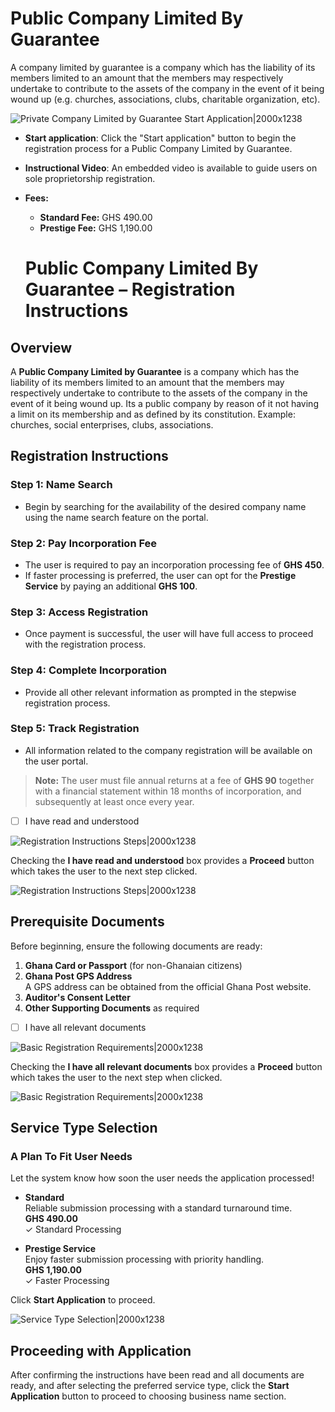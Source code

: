 # Public Company Limited By Guarantee

A company limited by guarantee is a company which has the liability of its members limited to an amount that the members may respectively undertake to contribute to the assets of the company in the event of it being wound up (e.g. churches, associations, clubs, charitable organization, etc).

![Private Company Limited by Guarantee Start Application|2000x1238](/guar1.png)

- **Start application**: Click the "Start application" button to begin the registration process for a Public Company Limited by Guarantee.

- **Instructional Video**: An embedded video is available to guide users on sole proprietorship registration.

- **Fees:**
  - **Standard Fee:** GHS 490.00
  - **Prestige Fee:** GHS 1,190.00

  # Public Company Limited By Guarantee – Registration Instructions

## Overview
A **Public Company Limited by Guarantee** is a company which has the liability of its members limited to an amount that the members may respectively undertake to contribute to the assets of the company in the event of it being wound up. Its a public company by reason of it not having a limit on its membership and as defined by its constitution. Example: churches, social enterprises, clubs, associations.
## Registration Instructions

### Step 1: Name Search
- Begin by searching for the availability of the desired company name using the name search feature on the portal.

### Step 2: Pay Incorporation Fee
- The user is required to pay an incorporation processing fee of **GHS 450**.
- If faster processing is preferred, the user can opt for the **Prestige Service** by paying an additional **GHS 100**.

### Step 3: Access Registration
- Once payment is successful, the user will have full access to proceed with the registration process.

### Step 4: Complete Incorporation
- Provide all other relevant information as prompted in the stepwise registration process.

### Step 5: Track Registration
- All information related to the company registration will be available on the user portal.

> **Note:**
> The user must file annual returns at a fee of **GHS 90** together with a financial statement within 18 months of incorporation, and subsequently at least once every year.

- [ ] I have read and understood

![Registration Instructions Steps|2000x1238](/guar2.png)

Checking the **I have read and understood** box provides a **Proceed** button which takes the user to the next step clicked.

![Registration Instructions Steps|2000x1238](/guar3.png)

## Prerequisite Documents

Before beginning, ensure the following documents are ready:

1. **Ghana Card or Passport** (for non-Ghanaian citizens)
2. **Ghana Post GPS Address**  
   A GPS address can be obtained from the official Ghana Post website.
3. **Auditor's Consent Letter**
4. **Other Supporting Documents** as required

- [ ] I have all relevant documents

![Basic Registration Requirements|2000x1238](/guar4.png)

Checking the **I have all relevant documents** box provides a **Proceed** button which takes the user to the next step when clicked.

![Basic Registration Requirements|2000x1238](/guar5.png)


## Service Type Selection

### A Plan To Fit User Needs
Let the system know how soon the user needs the application processed!

- **Standard**  
  Reliable submission processing with a standard turnaround time.  
  **GHS 490.00**  
  ✓ Standard Processing

- **Prestige Service**  
  Enjoy faster submission processing with priority handling.  
  **GHS 1,190.00**  
  ✓ Faster Processing

Click **Start Application** to proceed.

![Service Type Selection|2000x1238](/guar6.png)

## Proceeding with Application

After confirming the instructions have been read and all documents are ready, and after selecting the preferred service type, click the **Start Application** button to proceed to choosing business name section.

